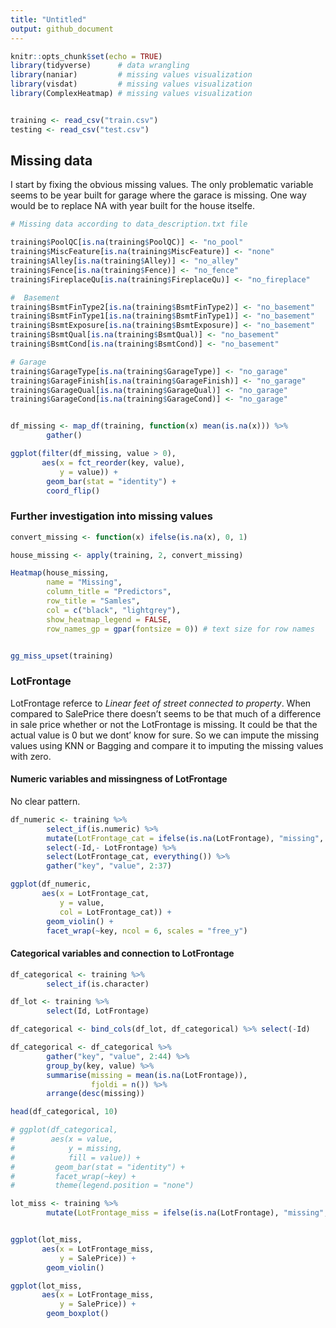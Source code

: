 ```yaml
---
title: "Untitled"
output: github_document
---
```


```r
knitr::opts_chunk$set(echo = TRUE)
library(tidyverse)      # data wrangling
library(naniar)         # missing values visualization
library(visdat)         # missing values visualization
library(ComplexHeatmap) # missing values visualization


training <- read_csv("train.csv")
testing <- read_csv("test.csv")
```



## Missing data
I start by fixing the obvious missing values. The only problematic variable seems to be year built for garage where the garace is missing. One way would be to replace NA with year built for the house itselfe.   
```r
# Missing data according to data_description.txt file

training$PoolQC[is.na(training$PoolQC)] <- "no_pool"
training$MiscFeature[is.na(training$MiscFeature)] <- "none"
training$Alley[is.na(training$Alley)] <- "no_alley"
training$Fence[is.na(training$Fence)] <- "no_fence"
training$FireplaceQu[is.na(training$FireplaceQu)] <- "no_fireplace"

#  Basement
training$BsmtFinType2[is.na(training$BsmtFinType2)] <- "no_basement"
training$BsmtFinType1[is.na(training$BsmtFinType1)] <- "no_basement"
training$BsmtExposure[is.na(training$BsmtExposure)] <- "no_basement"
training$BsmtQual[is.na(training$BsmtQual)] <- "no_basement"
training$BsmtCond[is.na(training$BsmtCond)] <- "no_basement"

# Garage
training$GarageType[is.na(training$GarageType)] <- "no_garage"
training$GarageFinish[is.na(training$GarageFinish)] <- "no_garage"
training$GarageQual[is.na(training$GarageQual)] <- "no_garage"
training$GarageCond[is.na(training$GarageCond)] <- "no_garage"


df_missing <- map_df(training, function(x) mean(is.na(x))) %>%
        gather()

ggplot(filter(df_missing, value > 0),
       aes(x = fct_reorder(key, value),
           y = value)) +
        geom_bar(stat = "identity") +
        coord_flip()

```


### Further investigation into missing values
```r
convert_missing <- function(x) ifelse(is.na(x), 0, 1)

house_missing <- apply(training, 2, convert_missing)

Heatmap(house_missing,
        name = "Missing",
        column_title = "Predictors",
        row_title = "Samles",
        col = c("black", "lightgrey"),
        show_heatmap_legend = FALSE,
        row_names_gp = gpar(fontsize = 0)) # text size for row names


gg_miss_upset(training)


```


### LotFrontage
LotFrontage referce to *Linear feet of street connected to property*. When compared to SalePrice there doesn't seems to be that much of a difference in sale price whether or not the LotFrontage is missing. It could be that the actual value is 0 but we dont' know for sure. So we can impute the missing values using KNN or Bagging and compare it to imputing the missing values with zero.  

#### Numeric variables and missingness of LotFrontage
No clear pattern.  
```r

df_numeric <- training %>% 
        select_if(is.numeric) %>% 
        mutate(LotFrontage_cat = ifelse(is.na(LotFrontage), "missing", "no_missing")) %>% 
        select(-Id,- LotFrontage) %>% 
        select(LotFrontage_cat, everything()) %>% 
        gather("key", "value", 2:37)

ggplot(df_numeric,
       aes(x = LotFrontage_cat,
           y = value,
           col = LotFrontage_cat)) + 
        geom_violin() +
        facet_wrap(~key, ncol = 6, scales = "free_y")

```

#### Categorical variables and connection to LotFrontage

```r
df_categorical <- training %>% 
        select_if(is.character)

df_lot <- training %>% 
        select(Id, LotFrontage)

df_categorical <- bind_cols(df_lot, df_categorical) %>% select(-Id)

df_categorical <- df_categorical %>% 
        gather("key", "value", 2:44) %>% 
        group_by(key, value) %>% 
        summarise(missing = mean(is.na(LotFrontage)),
                  fjoldi = n()) %>% 
        arrange(desc(missing))

head(df_categorical, 10)

# ggplot(df_categorical,
#        aes(x = value,
#            y = missing,
#            fill = value)) +
#         geom_bar(stat = "identity") +
#         facet_wrap(~key) + 
#         theme(legend.position = "none")

```


```r

lot_miss <- training %>% 
        mutate(LotFrontage_miss = ifelse(is.na(LotFrontage), "missing", "not_missing"))


ggplot(lot_miss,
       aes(x = LotFrontage_miss,
           y = SalePrice)) + 
        geom_violin()

ggplot(lot_miss,
       aes(x = LotFrontage_miss,
           y = SalePrice)) + 
        geom_boxplot()



```

